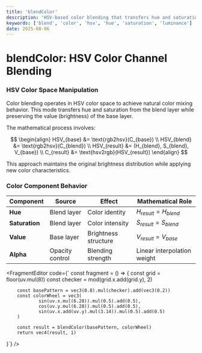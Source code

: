 ```yaml
---
title: 'blendColor'
description: 'HSV-based color blending that transfers hue and saturation while preserving luminance'
keywords: ['blend', 'color', 'hsv', 'hue', 'saturation', 'luminance']
date: 2025-08-06
---
```



# blendColor: HSV Color Channel Blending

### HSV Color Space Manipulation

Color blending operates in HSV color space to achieve natural color mixing behavior. This mode transfers hue and saturation from the blend layer while preserving the value (brightness) of the base layer.

The mathematical process involves:

$$
\begin{align}
HSV_{base} &= \text{rgb2hsv}(C_{base}) \\
HSV_{blend} &= \text{rgb2hsv}(C_{blend}) \\
HSV_{result} &= (H_{blend}, S_{blend}, V_{base}) \\
C_{result} &= \text{hsv2rgb}(HSV_{result})
\end{align}
$$

This approach maintains the original brightness distribution while applying new color characteristics.

### Color Component Behavior

| Component | Source | Effect | Mathematical Role |
|-----------|--------|--------|-------------------|
| **Hue** | Blend layer | Color identity | $H_{result} = H_{blend}$ |
| **Saturation** | Blend layer | Color intensity | $S_{result} = S_{blend}$ |
| **Value** | Base layer | Brightness structure | $V_{result} = V_{base}$ |
| **Alpha** | Opacity control | Blending strength | Linear interpolation weight |

<FragmentEditor
code={`
const fragment = () => {
        const grid = floor(uv.mul(8))
        const checker = mod(grid.x.add(grid.y), 2)
        
        const basePattern = vec3(0.8).mul(checker).add(vec3(0.2))
        const colorWheel = vec3(
                sin(uv.x.mul(6.28)).mul(0.5).add(0.5),
                cos(uv.y.mul(6.28)).mul(0.5).add(0.5),
                sin(uv.x.add(uv.y).mul(3.14)).mul(0.5).add(0.5)
        )
        
        const result = blendColor(basePattern, colorWheel)
        return vec4(result, 1)
}`}
/>